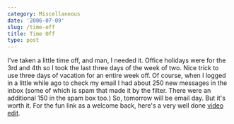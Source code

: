 ```yaml
---
category: Miscellaneous
date: '2006-07-09'
slug: /time-off
title: Time Off
type: post
---
```



I've taken a little time off, and man, I needed it. Office holidays
were for the 3rd and 4th so I took the last three days of the week
of two. Nice trick to use three days of vacation for an entire week
off. Of course, when I logged in a little while ago to check my
email I had about 250 new messages in the inbox (some of which is
spam that made it by the filter. There were an additional 150 in
the spam box too.) So, tomorrow will be email day. But it's worth
it. For the fun link as a welcome back, here's a very well done
[video edit](http://www.youtube.com/watch?v=PXnO_FxmHes&eurl=http://mog.com/Puffmagic/blog_post/3597).